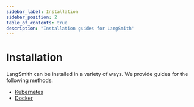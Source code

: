 ```yaml
---
sidebar_label: Installation
sidebar_position: 2
table_of_contents: true
description: "Installation guides for LangSmith"
---
```


# Installation

LangSmith can be installed in a variety of ways. We provide guides for the following methods:

- [Kubernetes](./installation/kubernetes)
- [Docker](./installation/docker)
